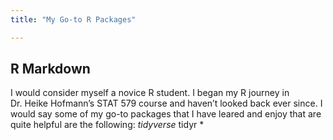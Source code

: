 ```yaml
---
title: "My Go-to R Packages"

---
```


## R Markdown

I would consider myself a novice R student. I began my R journey in Dr. Heike Hofmann's STAT 579 course and haven't looked back ever since. I would say some of my go-to packages that I have leared and enjoy that are quite helpful are the following:
*tidyverse
*tidyr
*

